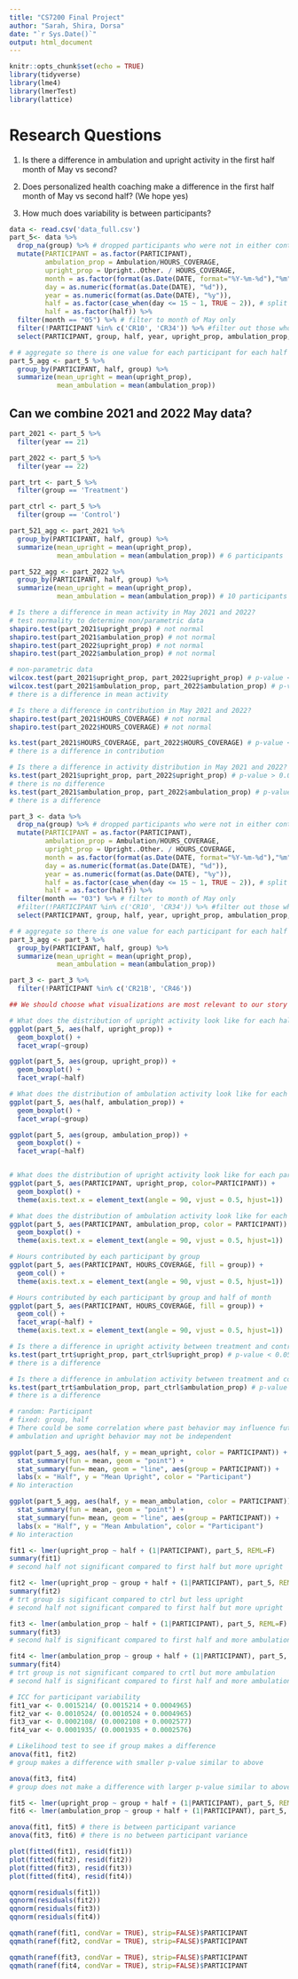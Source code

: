 ```yaml
---
title: "CS7200 Final Project"
author: "Sarah, Shira, Dorsa"
date: "`r Sys.Date()`"
output: html_document
---
```


```r
knitr::opts_chunk$set(echo = TRUE)
library(tidyverse)
library(lme4)
library(lmerTest)
library(lattice)
```

# Research Questions
1) Is there a difference in ambulation and upright activity in the first half month of May vs second?

2) Does personalized health coaching make a difference in the first half month of May vs second half? (We hope yes)

3) How much does variability is between participants?

```r
data <- read.csv('data_full.csv')
part_5<- data %>% 
  drop_na(group) %>% # dropped participants who were not in either control or treatment
  mutate(PARTICIPANT = as.factor(PARTICIPANT),
         ambulation_prop = Ambulation/HOURS_COVERAGE,
         upright_prop = Upright..Other. / HOURS_COVERAGE,
         month = as.factor(format(as.Date(DATE, format="%Y-%m-%d"),"%m")),
         day = as.numeric(format(as.Date(DATE), "%d")),
         year = as.numeric(format(as.Date(DATE), "%y")),
         half = as.factor(case_when(day <= 15 ~ 1, TRUE ~ 2)), # split by 1st and 2nd half of month
         half = as.factor(half)) %>% 
  filter(month == "05") %>% # filter to month of May only
  filter(!PARTICIPANT %in% c('CR10', 'CR34')) %>% #filter out those who did not contribute to the full month
  select(PARTICIPANT, group, half, year, upright_prop, ambulation_prop, HOURS_COVERAGE)

# # aggregate so there is one value for each participant for each half
part_5_agg <- part_5 %>% 
  group_by(PARTICIPANT, half, group) %>% 
  summarize(mean_upright = mean(upright_prop),
            mean_ambulation = mean(ambulation_prop))
```

## Can we combine 2021 and 2022 May data?

```r
part_2021 <- part_5 %>% 
  filter(year == 21)

part_2022 <- part_5 %>% 
  filter(year == 22)

part_trt <- part_5 %>% 
  filter(group == 'Treatment')

part_ctrl <- part_5 %>% 
  filter(group == 'Control')

part_521_agg <- part_2021 %>% 
  group_by(PARTICIPANT, half, group) %>% 
  summarize(mean_upright = mean(upright_prop),
            mean_ambulation = mean(ambulation_prop)) # 6 participants

part_522_agg <- part_2022 %>% 
  group_by(PARTICIPANT, half, group) %>% 
  summarize(mean_upright = mean(upright_prop),
            mean_ambulation = mean(ambulation_prop)) # 10 participants

# Is there a difference in mean activity in May 2021 and 2022?
# test normality to determine non/parametric data
shapiro.test(part_2021$upright_prop) # not normal
shapiro.test(part_2021$ambulation_prop) # not normal
shapiro.test(part_2022$upright_prop) # not normal
shapiro.test(part_2022$ambulation_prop) # not normal

# non-parametric data
wilcox.test(part_2021$upright_prop, part_2022$upright_prop) # p-value < 0.05
wilcox.test(part_2021$ambulation_prop, part_2022$ambulation_prop) # p-value < 0.05
# there is a difference in mean activity

# Is there a difference in contribution in May 2021 and 2022?
shapiro.test(part_2021$HOURS_COVERAGE) # not normal
shapiro.test(part_2022$HOURS_COVERAGE) # not normal

ks.test(part_2021$HOURS_COVERAGE, part_2022$HOURS_COVERAGE) # p-value < 0.05
# there is a difference in contribution

# Is there a difference in activity distribution in May 2021 and 2022?
ks.test(part_2021$upright_prop, part_2022$upright_prop) # p-value > 0.05
# there is no difference
ks.test(part_2021$ambulation_prop, part_2022$ambulation_prop) # p-value < 0.05
# there is a difference

```

``` r
part_3 <- data %>% 
  drop_na(group) %>% # dropped participants who were not in either control or treatment
  mutate(PARTICIPANT = as.factor(PARTICIPANT),
         ambulation_prop = Ambulation/HOURS_COVERAGE,
         upright_prop = Upright..Other. / HOURS_COVERAGE,
         month = as.factor(format(as.Date(DATE, format="%Y-%m-%d"),"%m")),
         day = as.numeric(format(as.Date(DATE), "%d")),
         year = as.numeric(format(as.Date(DATE), "%y")),
         half = as.factor(case_when(day <= 15 ~ 1, TRUE ~ 2)), # split by 1st and 2nd half of month
         half = as.factor(half)) %>% 
  filter(month == "03") %>% # filter to month of May only
  #filter(!PARTICIPANT %in% c('CR10', 'CR34')) %>% #filter out those who did not contribute to the full month
  select(PARTICIPANT, group, half, year, upright_prop, ambulation_prop, HOURS_COVERAGE)

# # aggregate so there is one value for each participant for each half
part_3_agg <- part_3 %>% 
  group_by(PARTICIPANT, half, group) %>% 
  summarize(mean_upright = mean(upright_prop),
            mean_ambulation = mean(ambulation_prop))

part_3 <- part_3 %>% 
  filter(!PARTICIPANT %in% c('CR21B', 'CR46'))
```


```r
## We should choose what visualizations are most relevant to our story

# What does the distribution of upright activity look like for each half of the month and by group?
ggplot(part_5, aes(half, upright_prop)) +
  geom_boxplot() +
  facet_wrap(~group)

ggplot(part_5, aes(group, upright_prop)) +
  geom_boxplot() +
  facet_wrap(~half)

# What does the distribution of ambulation activity look like for each half of the month and by group?
ggplot(part_5, aes(half, ambulation_prop)) +
  geom_boxplot() +
  facet_wrap(~group)

ggplot(part_5, aes(group, ambulation_prop)) +
  geom_boxplot() +
  facet_wrap(~half)


# What does the distribution of upright activity look like for each participant for each half of the month?
ggplot(part_5, aes(PARTICIPANT, upright_prop, color=PARTICIPANT)) +
  geom_boxplot() +
  theme(axis.text.x = element_text(angle = 90, vjust = 0.5, hjust=1))

# What does the distribution of ambulation activity look like for each participant for each half of the month?
ggplot(part_5, aes(PARTICIPANT, ambulation_prop, color = PARTICIPANT)) +
  geom_boxplot() +
  theme(axis.text.x = element_text(angle = 90, vjust = 0.5, hjust=1))

# Hours contributed by each participant by group
ggplot(part_5, aes(PARTICIPANT, HOURS_COVERAGE, fill = group)) +
  geom_col() +
  theme(axis.text.x = element_text(angle = 90, vjust = 0.5, hjust=1))

# Hours contributed by each participant by group and half of month
ggplot(part_5, aes(PARTICIPANT, HOURS_COVERAGE, fill = group)) +
  geom_col() +
  facet_wrap(~half) +
  theme(axis.text.x = element_text(angle = 90, vjust = 0.5, hjust=1))
```

```r
# Is there a difference in upright activity between treatment and control in May?
ks.test(part_trt$upright_prop, part_ctrl$upright_prop) # p-value < 0.05
# there is a difference

# Is there a difference in ambulation activity between treatment and control in May?
ks.test(part_trt$ambulation_prop, part_ctrl$ambulation_prop) # p-value < 0.05
# there is a difference
```

```r
# random: Participant
# fixed: group, half
# There could be some correlation where past behavior may influence future behavior so
# ambulation and upright behavior may not be independent

ggplot(part_5_agg, aes(half, y = mean_upright, color = PARTICIPANT)) +
  stat_summary(fun = mean, geom = "point") +
  stat_summary(fun= mean, geom = "line", aes(group = PARTICIPANT)) +
  labs(x = "Half", y = "Mean Upright", color = "Participant")
# No interaction

ggplot(part_5_agg, aes(half, y = mean_ambulation, color = PARTICIPANT)) +
  stat_summary(fun = mean, geom = "point") +
  stat_summary(fun= mean, geom = "line", aes(group = PARTICIPANT)) +
  labs(x = "Half", y = "Mean Ambulation", color = "Participant")
# No interaction

fit1 <- lmer(upright_prop ~ half + (1|PARTICIPANT), part_5, REML=F)
summary(fit1) 
# second half not significant compared to first half but more upright

fit2 <- lmer(upright_prop ~ group + half + (1|PARTICIPANT), part_5, REML=F)
summary(fit2) 
# trt group is sigificant compared to ctrl but less upright
# second half not significant compared to first half but more upright

fit3 <- lmer(ambulation_prop ~ half + (1|PARTICIPANT), part_5, REML=F)
summary(fit3)
# second half is significant compared to first half and more ambulation

fit4 <- lmer(ambulation_prop ~ group + half + (1|PARTICIPANT), part_5, REML=F)
summary(fit4)
# trt group is not significant compared to crtl but more ambulation
# second half is significant compared to first half and more ambulation

# ICC for participant variability
fit1_var <- 0.0015214/ (0.0015214 + 0.0004965)
fit2_var <- 0.0010524/ (0.0010524 + 0.0004965)
fit3_var <- 0.0002108/ (0.0002108 + 0.0002577)
fit4_var <- 0.0001935/ (0.0001935 + 0.0002576)

# Likelihood test to see if group makes a difference
anova(fit1, fit2)
# group makes a difference with smaller p-value similar to above

anova(fit3, fit4)
# group does not make a difference with larger p-value similar to above

fit5 <- lmer(upright_prop ~ group + half + (1|PARTICIPANT), part_5, REML=F)
fit6 <- lmer(ambulation_prop ~ group + half + (1|PARTICIPANT), part_5, REML=F)

anova(fit1, fit5) # there is between participant variance
anova(fit3, fit6) # there is no between participant variance

```

``` r
plot(fitted(fit1), resid(fit1))
plot(fitted(fit2), resid(fit2))
plot(fitted(fit3), resid(fit3))
plot(fitted(fit4), resid(fit4))

qqnorm(residuals(fit1))
qqnorm(residuals(fit2))
qqnorm(residuals(fit3))
qqnorm(residuals(fit4))

qqmath(ranef(fit1, condVar = TRUE), strip=FALSE)$PARTICIPANT
qqmath(ranef(fit2, condVar = TRUE), strip=FALSE)$PARTICIPANT

qqmath(ranef(fit3, condVar = TRUE), strip=FALSE)$PARTICIPANT
qqmath(ranef(fit4, condVar = TRUE), strip=FALSE)$PARTICIPANT
```
